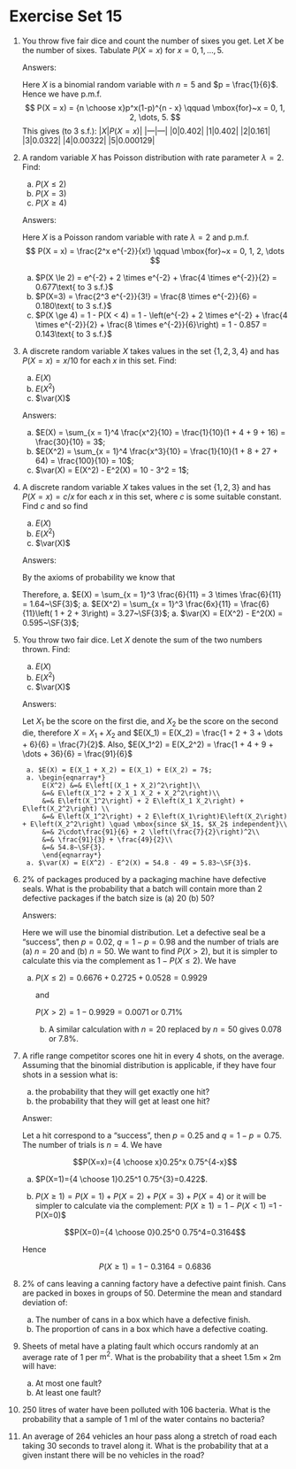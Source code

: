 # Exercise Set 15 {.unlisted .unnumbered}

1. You throw five fair dice and count the number of sixes you get. Let
$X$ be the number of sixes.
Tabulate $P(X=x)$ for $x=0, 1,\dots,5$.

    Answers:

    Here $X$ is a binomial random variable with $n = 5$ and $p = \frac{1}{6}$. Hence we have p.m.f.
    $$
    P(X = x) = {n \choose x}p^x(1-p)^{n - x} \qquad \mbox{for}~x = 0, 1, 2, \dots, 5.
    $$
    This gives (to 3 s.f.):
    |$X$|$P(X = x)$|
    |---|---|
    |0|0.402|
    |1|0.402|
    |2|0.161|
    |3|0.0322|
    |4|0.00322|
    |5|0.000129|


1. A random variable $X$ has Poisson distribution with rate parameter $\lambda=2$. Find:
    a. $P(X \le 2)$
    a. $P(X=3)$
    a. $P(X \ge 4)$


    Answers:

    Here $X$ is a Poisson random variable with rate $\lambda = 2$ and p.m.f.
    $$
    P(X = x) = \frac{2^x e^{-2}}{x!} \qquad \mbox{for}~x = 0, 1, 2, \dots
    $$

    a. $P(X \le 2) = e^{-2} + 2 \times e^{-2} + \frac{4 \times e^{-2}}{2} = 0.677\text{ to 3 s.f.}$
    a. $P(X=3) = \frac{2^3 e^{-2}}{3!} = \frac{8 \times e^{-2}}{6} = 0.180\text{ to 3 s.f.}$
    a. $P(X \ge 4) = 1 - P(X < 4) = 1 - \left(e^{-2} + 2 \times e^{-2} + \frac{4 \times e^{-2}}{2} + \frac{8 \times e^{-2}}{6}\right) = 1 - 0.857 = 0.143\text{ to 3 s.f.}$


1. A discrete random variable $X$ takes values in the set $\{1,2,3,4\}$
and has $P(X=x)=x/10$ for each $x$ in this set.
Find:
    a. $E(X)$
    a. $E(X^2)$
    a. $\var(X)$

    Answers:
    a. $E(X) = \sum_{x = 1}^4 \frac{x^2}{10} = \frac{1}{10}(1 + 4 + 9 + 16) = \frac{30}{10} = 3$;
    a. $E(X^2) = \sum_{x = 1}^4 \frac{x^3}{10} = \frac{1}{10}(1 + 8 + 27 + 64) = \frac{100}{10} = 10$;
    a. $\var(X) = E(X^2) - E^2(X) = 10 - 3^2 = 1$;


1. A discrete random variable $X$ takes values in the set $\{1,2,3\}$
and has $P(X=x)=c/x$ for each $x$ in this set, where
$c$ is some suitable constant.
Find $c$ and so find
    a. $E(X)$
    a. $E(X^2)$
    a. $\var(X)$


    Answers:
    
    By the axioms of probability we know that
    \begin{eqnarray*}
        \sum_{x = 1}^3 \frac{c}{x} &=& 1\\
        c\left(1 + \frac{1}{2} + \frac{1}{3}\right) &=& 1 \\
        c\left(\frac{6}{6} + \frac{3}{6} + \frac{2}{6}\right) &=& 1 \\
        c\left(\frac{11}{6}\right) &=& 1 \\
        c &=& \frac{6}{11} 
    \end{eqnarray*}

    Therefore,
        a. $E(X) = \sum_{x = 1}^3 \frac{6}{11} = 3 \times \frac{6}{11} = 1.64~\SF{3}$;
        a. $E(X^2) = \sum_{x = 1}^3 \frac{6x}{11} = \frac{6}{11}\left( 1 + 2 + 3\right) = 3.27~\SF{3}$;
        a. $\var(X) = E(X^2) - E^2(X) = 0.595~\SF{3}$;


1. You throw two fair dice. Let $X$ denote the sum of the two numbers
thrown. Find:
    a. $E(X)$
    a. $E(X^2)$
    a. $\var(X)$

    Answers:

    Let $X_1$ be the score on the first die, and $X_2$ be the score on the second die, therefore $X = X_1 + X_2$ and $E(X_1) = E(X_2) = \frac{1 + 2 + 3 + \dots + 6}{6} = \frac{7}{2}$. Also, $E(X_1^2) = E(X_2^2) = \frac{1 + 4 + 9 + \dots + 36}{6} = \frac{91}{6}$

        a. $E(X) = E(X_1 + X_2) = E(X_1) + E(X_2) = 7$;
        a. \begin{eqnarray*}
            E(X^2) &=& E\left[(X_1 + X_2)^2\right]\\
            &=& E\left(X_1^2 + 2 X_1 X_2 + X_2^2\right)\\
            &=& E\left(X_1^2\right) + 2 E\left(X_1 X_2\right) + E\left(X_2^2\right) \\
            &=& E\left(X_1^2\right) + 2 E\left(X_1\right)E\left(X_2\right) + E\left(X_2^2\right) \quad \mbox{since $X_1$, $X_2$ independent}\\
            &=& 2\cdot\frac{91}{6} + 2 \left(\frac{7}{2}\right)^2\\
            &=& \frac{91}{3} + \frac{49}{2}\\
            &=& 54.8~\SF{3}.
            \end{eqnarray*}
        a. $\var(X) = E(X^2) - E^2(X) = 54.8 - 49 = 5.83~\SF{3}$.


1. 2% of packages produced by a packaging machine have defective seals. What is the probability that a batch will contain more than 2 defective packages if the batch size is (a) 20 (b) 50?

    Answers:

    Here we will use the binomial distribution. Let a defective seal be a "success", then $p=0.02$, $q=1-p=0.98$ and the number of trials are (a) $n=20$ and (b) $n=50$.
    We want to find $P(X>2)$, but it is simpler to calculate this via the complement as $1-P(X\leq 2)$. We have

    a. \begin{align*}
        P(X=0)={20 \choose 0}0.02^0 0.98^{20}=0.6676\\
        P(X=1)={20 \choose 1}0.02^1 0.98^{19}=0.2725\\
        P(X=2)={20 \choose 2}0.02^2 0.98^{18}=0.0528
        \end{align*}

        $P(X\le 2)=0.6676 + 0.2725 + 0.0528 = 0.9929$

        and

        $P(X>2)=1-0.9929=0.0071$ or $0.71\%$

        b. A similar calculation with $n=20$ replaced by $n=50$ gives $0.078$ or $7.8\%$.

1. A rifle range competitor scores one hit in every 4 shots, on the average. Assuming that the binomial distribution is applicable, if they have four shots in a session what is:
    a. the probability that they will get exactly one hit?
    a. the probability that they will get at least one hit?

    Answer:

    Let a hit correspond to a "success", then $p=0.25$ and $q=1-p=0.75$. The number of trials is $n=4$. We have

    $$P(X=x)={4 \choose x}0.25^x 0.75^{4-x}$$

    a. $P(X=1)={4 \choose 1}0.25^1 0.75^{3}=0.422$.

    a. $P(X\ge 1)=P(X=1)+P(X=2)+P(X=3)+P(X=4)$ or it will be simpler to calculate via the complement:
    $P(X\ge 1)=1-P(X<1)$ =1 - P(X=0)$

    $$P(X=0)={4 \choose 0}0.25^0 0.75^4=0.3164$$

    Hence

    $$P(X\ge 1)=1-0.3164=0.6836$$

    
1. 2% of cans leaving a canning factory have a defective paint finish. Cans are packed in boxes in groups of 50. Determine the mean and standard deviation of:
    a. The number of cans in a box which have a defective finish.
    a. The proportion of cans in a box which have a defective coating.

1. Sheets of metal have a plating fault which occurs randomly at an average rate of 1 per $\text{m}^2$. What is the probability that a sheet $1.5\text{m} \times 2 \text{m}$ will have:
    a. At most one fault?
    a. At least one fault?

1. 250 litres of water have been polluted with 106 bacteria. What is the probability that a sample of 1 ml of the water contains no bacteria?

1. An average of 264 vehicles an hour pass along a stretch of road each taking 30 seconds to travel along it. What is the probability that at a given instant there will be no vehicles in the road?

